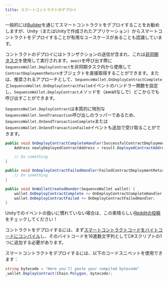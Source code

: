 ```yaml
---
title: スマートコントラクトのデプロイ
---
```


一般的には[Builder](https://sequence.build/)を通じてスマートコントラクトをデプロイすることをお勧めしますが、Unity（またはUnityで作成されたアプリケーション）からスマートコントラクトをデプロイすることが有用なユースケースがあることも認識しています。

コントラクトのデプロイにはトランザクションの送信が含まれ、これは[非同期タスク](https://medium.com/@sonusprocks/async-await-in-c-unity-explained-in-easy-words-571ebb6a9369)を使用して実行されます。`await`を呼び出す際に`SequenceWallet.DeployContract`を非同期タスク内から使用して`ContractDeploymentReturn`オブジェクトを直接取得することができます。または、推奨されるアプローチとして、`SequenceWallet.OnDeployContractComplete`と`SequenceWallet.OnDeployContractFailed`イベントのハンドラー関数を設定し、`SequenceWallet.DeployContract`メソッドを（awaitなしで）どこからでも呼び出すことができます。

`SequenceWallet.DeployContract`は本質的に特別な`SequenceWallet.SendTransaction`呼び出しのラッパーであるため、`SequenceWallet.OnSendTransactionComplete`または`SequenceWallet.OnSendTransactionFailed`イベントも追加で受け取ることができます。

```csharp
public void OnDeployContractCompleteHandler(SuccessfulContractDeploymentReturn result) {
    Address newlyDeployedContractAddress = result.DeployedContractAddress;

    // Do something
}

public void OnDeployContractFailedHandler(FailedContractDeploymentReturn result) {
    // Do something
}

public void OnWalletCreatedHander(SequenceWallet wallet) {
    wallet.OnDeployContractComplete += OnDeployContractCompleteHandler;
    wallet.OnDeployContractFailed += OnDeployContractFailedHandler;
}
```

Unityでのイベントの扱いに慣れていない場合は、この素晴らしい[Redditの投稿](https://www.reddit.com/r/gamedev/comments/u3hz2v/how_to_use_events_a_supersimple_unity_example/)をチェックしてください！

コントラクトをデプロイするには、まず[スマートコントラクトコードをバイトコードにコンパイル](https://medium.com/coinmonks/compiling-the-smart-contracts-8dcda8071638)し、そのバイトコードを16進数文字列としてC#スクリプトの1つに追加する必要があります。

スマートコントラクトをデプロイするには、以下のコードスニペットを使用できます：

```csharp
string bytecode = "Here you'll paste your compiled bytecode"
_wallet.DeployContract(Chain.Polygon, bytecode);
```
